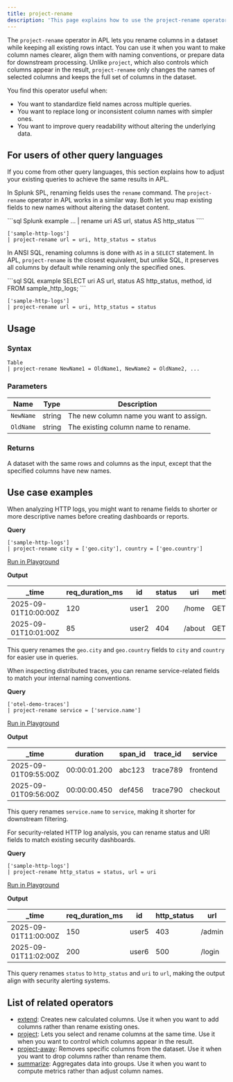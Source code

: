 ```yaml
---
title: project-rename
description: 'This page explains how to use the project-rename operator in APL.'
---
```


The `project-rename` operator in APL lets you rename columns in a dataset while keeping all existing rows intact. You can use it when you want to make column names clearer, align them with naming conventions, or prepare data for downstream processing. Unlike `project`, which also controls which columns appear in the result, `project-rename` only changes the names of selected columns and keeps the full set of columns in the dataset.

You find this operator useful when:
- You want to standardize field names across multiple queries.
- You want to replace long or inconsistent column names with simpler ones.
- You want to improve query readability without altering the underlying data.

## For users of other query languages

If you come from other query languages, this section explains how to adjust your existing queries to achieve the same results in APL.

<AccordionGroup>
<Accordion title="Splunk SPL users">

In Splunk SPL, renaming fields uses the `rename` command. The `project-rename` operator in APL works in a similar way. Both let you map existing fields to new names without altering the dataset content.

<CodeGroup>
```sql Splunk example
... | rename uri AS url, status AS http_status
````

```kusto APL equivalent
['sample-http-logs']
| project-rename url = uri, http_status = status
```

</CodeGroup>

</Accordion>
<Accordion title="ANSI SQL users">

In ANSI SQL, renaming columns is done with `AS` in a `SELECT` statement. In APL, `project-rename` is the closest equivalent, but unlike SQL, it preserves all columns by default while renaming only the specified ones.

<CodeGroup>
```sql SQL example
SELECT uri AS url, status AS http_status, method, id
FROM sample_http_logs;
```

```kusto APL equivalent
['sample-http-logs']
| project-rename url = uri, http_status = status
```

</CodeGroup>

</Accordion>
</AccordionGroup>

## Usage

### Syntax

```kusto
Table
| project-rename NewName1 = OldName1, NewName2 = OldName2, ...
```

### Parameters

| Name      | Type   | Description                             |
| --------- | ------ | --------------------------------------- |
| `NewName` | string | The new column name you want to assign. |
| `OldName` | string | The existing column name to rename.     |

### Returns

A dataset with the same rows and columns as the input, except that the specified columns have new names.

## Use case examples

<Tabs>
<Tab title="Log analysis">

When analyzing HTTP logs, you might want to rename fields to shorter or more descriptive names before creating dashboards or reports.

**Query**

```kusto
['sample-http-logs']
| project-rename city = ['geo.city'], country = ['geo.country']
```

[Run in Playground](https://play.axiom.co/axiom-play-qf1k/query?initForm=%7B%22apl%22%3A%22%5B'sample-http-logs'%5D%20%7C%20project-rename%20city%20%3D%20%5B'geo.city'%5D%2C%20country%20%3D%20%5B'geo.country'%5D%22%7D)

**Output**

| _time               | req_duration_ms | id    | status | uri    | method | city   | country |
| -------------------- | ----------------- | ----- | ------ | ------ | ------ | ------ | ------- |
| 2025-09-01T10:00:00Z | 120               | user1 | 200    | /home  | GET    | Paris  | FR      |
| 2025-09-01T10:01:00Z | 85                | user2 | 404    | /about | GET    | Berlin | DE      |

This query renames the `geo.city` and `geo.country` fields to `city` and `country` for easier use in queries.

</Tab>
<Tab title="OpenTelemetry traces">

When inspecting distributed traces, you can rename service-related fields to match your internal naming conventions.

**Query**

```kusto
['otel-demo-traces']
| project-rename service = ['service.name']
```

[Run in Playground](https://play.axiom.co/axiom-play-qf1k/query?initForm=%7B%22apl%22%3A%22%5B'otel-demo-traces'%5D%20%7C%20project-rename%20service%20%3D%20%5B'service.name'%5D%22%7D)

**Output**

| _time               | duration     | span_id | trace_id | service         | kind   |
| -------------------- | ------------ | -------- | --------- | --------------- | ------ |
| 2025-09-01T09:55:00Z | 00:00:01.200 | abc123   | trace789  | frontend        | server |
| 2025-09-01T09:56:00Z | 00:00:00.450 | def456   | trace790  | checkout        | client |

This query renames `service.name` to `service`, making it shorter for downstream filtering.

</Tab>
<Tab title="Security logs">

For security-related HTTP log analysis, you can rename status and URI fields to match existing security dashboards.

**Query**

```kusto
['sample-http-logs']
| project-rename http_status = status, url = uri
```

[Run in Playground](https://play.axiom.co/axiom-play-qf1k/query?initForm=%7B%22apl%22%3A%22%5B'sample-http-logs'%5D%20%7C%20project-rename%20http_status%20%3D%20status%2C%20url%20%3D%20uri%22%7D)

**Output**

| _time               | req_duration_ms | id    | http_status | url    | method | geo.city | geo.country |
| -------------------- | ----------------- | ----- | ------------ | ------ | ------ | ------------- | ---------------- |
| 2025-09-01T11:00:00Z | 150               | user5 | 403          | /admin | POST   | Madrid        | ES               |
| 2025-09-01T11:02:00Z | 200               | user6 | 500          | /login | POST   | Rome          | IT               |

This query renames `status` to `http_status` and `uri` to `url`, making the output align with security alerting systems.

</Tab>
</Tabs>

## List of related operators

- [extend](/apl/tabular-operators/extend-operator): Creates new calculated columns. Use it when you want to add columns rather than rename existing ones.
- [project](/apl/tabular-operators/project-operator): Lets you select and rename columns at the same time. Use it when you want to control which columns appear in the result.
- [project-away](/apl/tabular-operators/project-away-operator): Removes specific columns from the dataset. Use it when you want to drop columns rather than rename them.
- [summarize](/apl/tabular-operators/summarize-operator): Aggregates data into groups. Use it when you want to compute metrics rather than adjust column names.
